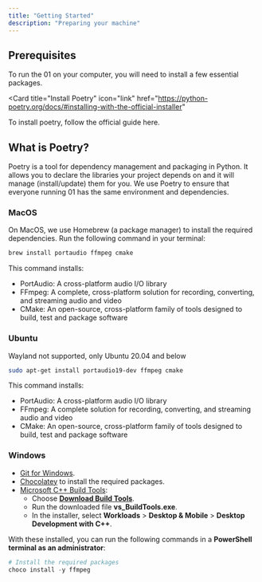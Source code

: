 ```yaml
---
title: "Getting Started"
description: "Preparing your machine"
---
```


## Prerequisites

To run the 01 on your computer, you will need to install a few essential packages.

<Card
  title="Install Poetry"
  icon="link"
  href="https://python-poetry.org/docs/#installing-with-the-official-installer"
>
  To install poetry, follow the official guide here.
</Card>

## What is Poetry?

Poetry is a tool for dependency management and packaging in Python. It allows you to declare the libraries your project depends on and it will manage (install/update) them for you. We use Poetry to ensure that everyone running 01 has the same environment and dependencies.

### MacOS

On MacOS, we use Homebrew (a package manager) to install the required dependencies. Run the following command in your terminal:

```bash
brew install portaudio ffmpeg cmake
```

This command installs:

- PortAudio: A cross-platform audio I/O library
- FFmpeg: A complete, cross-platform solution for recording, converting, and streaming audio and video
- CMake: An open-source, cross-platform family of tools designed to build, test and package software

### Ubuntu

<Note>Wayland not supported, only Ubuntu 20.04 and below</Note>

```bash
sudo apt-get install portaudio19-dev ffmpeg cmake
```

This command installs:

- PortAudio: A cross-platform audio I/O library
- FFmpeg: A complete solution for recording, converting, and streaming audio and video
- CMake: An open-source, cross-platform family of tools designed to build, test and package software

### Windows

- [Git for Windows](https://git-scm.com/download/win).
- [Chocolatey](https://chocolatey.org/install#individual) to install the required packages.
- [Microsoft C++ Build Tools](https://visualstudio.microsoft.com/visual-cpp-build-tools):
  - Choose [**Download Build Tools**](https://visualstudio.microsoft.com/visual-cpp-build-tools/).
  - Run the downloaded file **vs_BuildTools.exe**.
  - In the installer, select **Workloads** > **Desktop & Mobile** > **Desktop Development with C++**.

With these installed, you can run the following commands in a **PowerShell terminal as an administrator**:

```powershell
# Install the required packages
choco install -y ffmpeg
```
